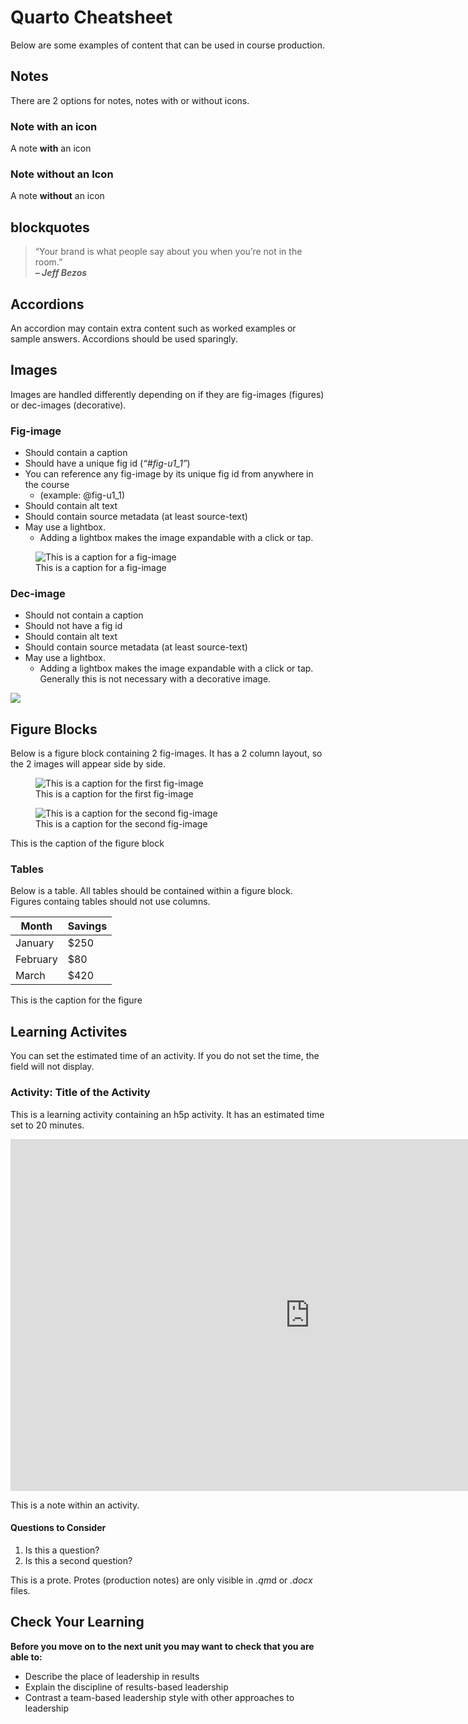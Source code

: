 # Quarto Cheatsheet {.unnumbered}

Below are some examples of content that can be used in course production.

## Notes {.unnumbered}

There are 2 options for notes, notes with or without icons.

### Note with an icon {.unnumbered}

::: {.note icon="true"}
A note **with** an icon
:::

### Note without an Icon {.unnumbered}

::: note
A note **without** an icon
:::

## blockquotes {.unnumbered}

> "Your brand is what people say about you when you're not in the room."\
> ***-- Jeff Bezos***

## Accordions {.unnumbered}

::: {.accordion title="This is an Accordion."}
An accordion may contain extra content such as worked examples or sample answers. Accordions should be used sparingly.
:::

## Images {.unnumbered}

Images are handled differently depending on if they are fig-images (figures) or dec-images (decorative).

### Fig-image {.unnumbered}

-   Should contain a caption
-   Should have a unique fig id (*"#fig-u1_1"*)
-   You can reference any fig-image by its unique fig id from anywhere in the course
    -   (example: @fig-u1_1)
-   Should contain alt text
-   Should contain source metadata (at least source-text)
-   May use a lightbox.
    -   Adding a lightbox makes the image expandable with a click or tap.

![This is a caption for a fig-image](assets/cheatsheet/cat.jpg){#fig-u1_1 .lightbox fig-alt="Cat Sitting on a Wooden Table" source-text="Cat Sitting on a Wooden Table" source-link="https://www.pexels.com/photo/cat-sitting-on-a-wooden-table-12918996/" source-author="Jasmine Pang" source-author-link="https://www.pexels.com/@jasmine-pang-232852617/" source-copyright="2022, Jasmine Pang" source-license-text="Pexels License" source-license-link="https://www.pexels.com/license/"
}

### Dec-image {.unnumbered}

-   Should not contain a caption
-   Should not have a fig id
-   Should contain alt text
-   Should contain source metadata (at least source-text)
-   May use a lightbox.
    -   Adding a lightbox makes the image expandable with a click or tap. Generally this is not necessary with a decorative image.

![](assets/cheatsheet/croissants.jpg){ fig-alt="Delicious Fresh Croissants sitting on trays" source-text="Delicious Fresh Croissants" source-link="https://www.pexels.com/photo/delicious-fresh-croissants-at-sardinian-cafe-28871875/" source-author="Efrem Efre" source-author-link="https://www.pexels.com/@efrem-efre-2786187/" source-copyright="2024, Efrem Efre" source-license-text="Pexels License" source-license-link="https://www.pexels.com/license/"}

## Figure Blocks {.unnumbered}

Below is a figure block containing 2 fig-images. It has a 2 column layout, so the 2 images will appear side by side.

::: {#fig-block_u1_1 layout-ncol="2"}
![This is a caption for the first fig-image](assets/cheatsheet/tram.jpg){#fig-u1_2 .lightbox fig-alt="Red Tram" source-text="Vintage Red Tram on Streets of Prague" source-link="https://www.pexels.com/photo/vintage-red-tram-on-streets-of-prague-28999320/" source-author="Aakash Goel" source-author-link="https://www.pexels.com/@ohaakash/" source-copyright="2022, Aakash Goel" source-license-text="Pexels License" source-license-link="https://www.pexels.com/license/"}

![This is a caption for the second fig-image](assets/cheatsheet/livingroom.jpg){#fig-u1_3 .lightbox fig-alt="Modern living room interior with furniture and assorted plants" source-text="Modern living room interior" source-link="https://www.pexels.com/photo/modern-living-room-interior-with-furniture-and-assorted-plants-4740484/" source-author="Ksenia Chernaya" source-author-link="https://www.pexels.com/@kseniachernaya/" source-copyright="2020, Ksenia Chernaya" source-license-text="Pexels License" source-license-link="https://www.pexels.com/license/"}

This is the caption of the figure block
:::

### Tables {.unnumbered}

Below is a table. All tables should be contained within a figure block. Figures containg tables should not use columns.

::: {#fig-table_u1_1}
| Month    | Savings |
|----------|---------|
| January  | \$250   |
| February | \$80    |
| March    | \$420   |

This is the caption for the figure
:::

## Learning Activites {.unnumbered}

You can set the estimated time of an activity. If you do not set the time, the field will not display.

### Activity: Title of the Activity

:::: {.learning-activity time="20"}
This is a learning activity containing an h5p activity. It has an estimated time set to 20 minutes.

<iframe src="https://create.twu.ca/h5p/wp-admin/admin-ajax.php?action=h5p_embed&amp;id=612" width="958" height="563" frameborder="0" allowfullscreen="allowfullscreen" title="LDRS 662_Unit 1_4Rs">

</iframe>

```{=html}
<script src="https://create.twu.ca/h5p/wp-content/plugins/h5p/h5p-php-library/js/h5p-resizer.js" charset="UTF-8"></script>
```

::: note
This is a note within an activity.
:::

#### Questions to Consider {.unnumbered}

1.  Is this a question?
2.  Is this a second question?
::::

::: prote
This is a prote. Protes (production notes) are only visible in *.qm*d or *.docx* files.
:::

## Check Your Learning {.unnumbered}

::: check
**Before you move on to the next unit you may want to check that you are able to:**

-   Describe the place of leadership in results
-   Explain the discipline of results-based leadership
-   Contrast a team-based leadership style with other approaches to leadership
:::